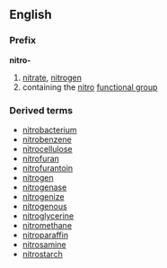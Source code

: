 ==English==
===Prefix===
'''nitro-'''
# [[nitrate]], [[nitrogen]]
# containing the [[nitro]] [[functional group]]
===Derived terms===
*[[nitrobacterium]]
*[[nitrobenzene]]
*[[nitrocellulose]]
*[[nitrofuran]]
*[[nitrofurantoin]]
*[[nitrogen]]
*[[nitrogenase]]
*[[nitrogenize]]
*[[nitrogenous]]
*[[nitroglycerine]]
*[[nitromethane]]
*[[nitroparaffin]]
*[[nitrosamine]]
*[[nitrostarch]]
